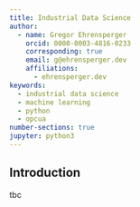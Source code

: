 ```yaml
---
title: Industrial Data Science
author:
  - name: Gregor Ehrensperger
    orcid: 0000-0003-4816-0233
    corresponding: true
    email: g@ehrensperger.dev
    affiliations:
      - ehrensperger.dev
keywords:
  - industrial data science
  - machine learning
  - python
  - opcua
number-sections: true
jupyter: python3
---
```


## Introduction

tbc